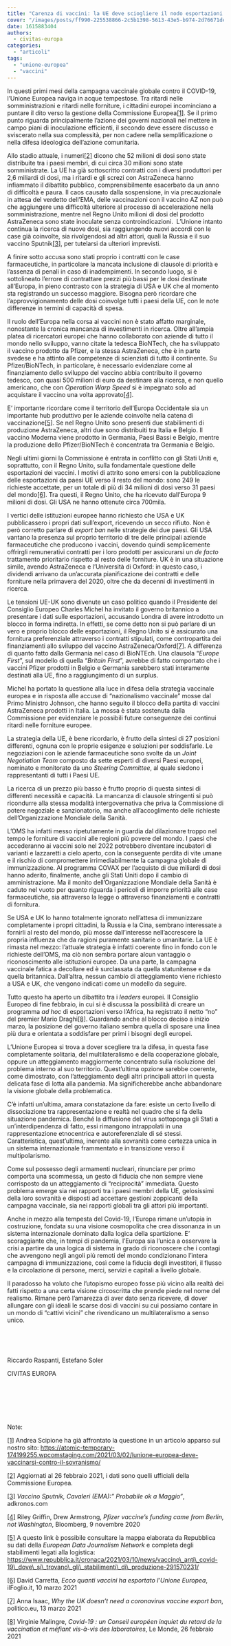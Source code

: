 ```yaml
---
title: "Carenza di vaccini: la UE deve sciogliere il nodo esportazioni."
cover: "/images/posts/ff990-225538866-2c5b1398-5613-43e5-b974-2d76671de681.jpg"
date: 1615883404
authors:
  - civitas-europa
categories: 
  - "articoli"
tags: 
  - "unione-europea"
  - "vaccini"
---
```


In questi primi mesi della campagna vaccinale globale contro il COVID-19, l’Unione Europea naviga in acque tempestose. Tra ritardi nelle somministrazioni e ritardi nelle forniture, i cittadini europei incominciano a puntare il dito verso la gestione della Commissione Europea[\[1\]](#_ftn1). Se il primo punto riguarda principalmente l’azione dei governi nazionali nel mettere in campo piani di inoculazione efficienti, il secondo deve essere discusso e sviscerato nella sua complessità, per non cadere nella semplificazione o nella difesa ideologica dell’azione comunitaria.

Allo stadio attuale, i numeri[\[2\]](#_ftn2) dicono che 52 milioni di dosi sono state distribuite tra i paesi membri, di cui circa 30 milioni sono state somministrate. La UE ha già sottoscritto contratti con i diversi produttori per 2,6 miliardi di dosi, ma i ritardi e gli screzi con AstraZeneca hanno infiammato il dibattito pubblico, comprensibilmente esacerbato da un anno di difficoltà e paura. Il caos causato dalla sospensione, in via precauzionale in attesa del verdetto dell’EMA, delle vaccinazioni con il vaccino AZ non può che aggiungere una difficoltà ulteriore al processo di accelerazione nella somministrazione, mentre nel Regno Unito milioni di dosi del prodotto AstraZeneca sono state inoculate senza controindicazioni.  L’Unione intanto continua la ricerca di nuove dosi, sia raggiungendo nuovi accordi con le case già coinvolte, sia rivolgendosi ad altri attori, quali la Russia e il suo vaccino Sputnik[\[3\]](#_ftn3), per tutelarsi da ulteriori imprevisti.

A finire sotto accusa sono stati proprio i contratti con le case farmaceutiche, in particolare la mancata inclusione di clausole di priorità e l’assenza di penali in caso di inadempimenti. In secondo luogo, si è sottolineato l’errore di contrattare prezzi più bassi per le dosi destinate all’Europa, in pieno contrasto con la strategia di USA e UK che al momento sta registrando un successo maggiore. Bisogna però ricordare che l’approvvigionamento delle dosi coinvolge tutti i paesi della UE, con le note differenze in termini di capacità di spesa.

Il ruolo dell’Europa nella corsa ai vaccini non è stato affatto marginale, nonostante la cronica mancanza di investimenti in ricerca. Oltre all’ampia platea di ricercatori europei che hanno collaborato con aziende di tutto il mondo nello sviluppo, vanno citate la tedesca BioNTech, che ha sviluppato il vaccino prodotto da Pfizer, e la stessa AstraZeneca, che è in parte svedese e ha attinto alle competenze di scienziati di tutto il continente. Su Pfizer/BioNTech, in particolare, è necessario evidenziare come al finanziamento dello sviluppo del vaccino abbia contribuito il governo tedesco, con quasi 500 milioni di euro da destinare alla ricerca, e non quello americano, che con _Operation Warp Speed_ si è impegnato solo ad acquistare il vaccino una volta approvato[\[4\]](#_ftn4).

E’ importante ricordare come il territorio dell’Europa Occidentale sia un importante hub produttivo per le aziende coinvolte nella catena di vaccinazione[\[5\]](#_ftn5). Se nel Regno Unito sono presenti due stabilimenti di produzione AstraZeneca, altri due sono distribuiti tra Italia e Belgio. Il vaccino Moderna viene prodotto in Germania, Paesi Bassi e Belgio, mentre la produzione dello Pfizer/BioNTech è concentrata tra Germania e Belgio.

Negli ultimi giorni la Commissione è entrata in conflitto con gli Stati Uniti e, soprattutto, con il Regno Unito, sulla fondamentale questione delle esportazioni dei vaccini. I motivi di attrito sono emersi con la pubblicazione delle esportazioni da paesi UE verso il resto del mondo: sono 249 le richieste accettate, per un totale di più di 34 milioni di dosi verso 31 paesi del mondo[\[6\]](#_ftn6). Tra questi, il Regno Unito, che ha ricevuto dall’Europa 9 milioni di dosi. Gli USA ne hanno ottenute circa 700mila.

I vertici delle istituzioni europee hanno richiesto che USA e UK pubblicassero i propri dati sull’export, ricevendo un secco rifiuto. Non è però corretto parlare di _export ban_ nelle strategie dei due paesi. Gli USA vantano la presenza sul proprio territorio di tre delle principali aziende farmaceutiche che producono i vaccini, dovendo quindi semplicemente offrirgli remunerativi contratti per i loro prodotti per assicurarsi un _de facto_ trattamento prioritario rispetto al resto delle forniture. UK è in una situazione simile, avendo AstraZeneca e l’Università di Oxford: in questo caso, i dividendi arrivano da un’accurata pianificazione dei contratti e delle forniture nella primavera del 2020, oltre che da decenni di investimenti in ricerca.

Le tensioni UE-UK sono divenute un caso politico quando il Presidente del Consiglio Europeo Charles Michel ha invitato il governo britannico a presentare i dati sulle esportazioni, accusando Londra di avere introdotto un blocco in forma indiretta. In effetti, se come detto non si può parlare di un vero e proprio blocco delle esportazioni, il Regno Unito si è assicurato una fornitura preferenziale attraverso i contratti stipulati, come contropartita dei finanziamenti allo sviluppo del vaccino AstraZeneca/Oxford[\[7\]](#_ftn7). A differenza di quanto fatto dalla Germania nel caso di BioNTEch. Una clausola “_Europe First_”, sul modello di quella “_Britain First_”, avrebbe di fatto comportato che i vaccini Pfizer prodotti in Belgio e Germania sarebbero stati interamente destinati alla UE, fino a raggiungimento di un surplus.

Michel ha portato la questione alla luce in difesa della strategia vaccinale europea e in risposta alle accuse di “nazionalismo vaccinale” mosse dal Primo Ministro Johnson, che hanno seguito il blocco della partita di vaccini AstraZeneca prodotti in Italia. La mossa è stata sostenuta dalla Commissione per evidenziare le possibili future conseguenze dei continui ritardi nelle forniture europee.

La strategia della UE, è bene ricordarlo, è frutto della sintesi di 27 posizioni differenti, ognuna con le proprie esigenze e soluzioni per soddisfarle. Le negoziazioni con le aziende farmaceutiche sono svolte da un _Joint Negotiation Team_ composto da sette esperti di diversi Paesi europei, nominato e monitorato da uno _Steering Committee_, al quale siedono i rappresentanti di tutti i Paesi UE.

La ricerca di un prezzo più basso è frutto proprio di questa sintesi di differenti necessità e capacità. La mancanza di clausole stringenti si può ricondurre alla stessa modalità intergovernativa che priva la Commissione di potere negoziale e sanzionatorio, ma anche all’accoglimento delle richieste dell’Organizzazione Mondiale della Sanità.

L’OMS ha infatti messo ripetutamente in guardia dal dilazionare troppo nel tempo le forniture di vaccini alle regioni più povere del mondo. I paesi che accederanno ai vaccini solo nel 2022 potrebbero diventare incubatori di varianti e lazzaretti a cielo aperto, con la conseguente perdita di vite umane e il rischio di compromettere irrimediabilmente la campagna globale di immunizzazione. Al programma COVAX per l’acquisto di due miliardi di dosi hanno aderito, finalmente, anche gli Stati Uniti dopo il cambio di amministrazione. Ma il monito dell’Organizzazione Mondiale della Sanità è caduto nel vuoto per quanto riguarda i pericoli di imporre priorità alle case farmaceutiche, sia attraverso la legge o attraverso finanziamenti e contratti di fornitura.

Se USA e UK lo hanno totalmente ignorato nell’attesa di immunizzare completamente i propri cittadini, la Russia e la Cina, sembrano interessate a fornirli al resto del mondo, più mosse dall’interesse nell’accrescere la propria influenza che da ragioni puramente sanitarie o umanitarie. La UE è rimasta nel mezzo: l’attuale strategia è infatti coerente fino in fondo con le richieste dell’OMS, ma ciò non sembra portare alcun vantaggio o riconoscimento alle istituzioni europee. Da una parte, la campagna vaccinale fatica a decollare ed è surclassata da quella statunitense e da quella britannica. Dall’altra, nessun cambio di atteggiamento viene richiesto a USA e UK, che vengono indicati come un modello da seguire.

Tutto questo ha aperto un dibattito tra i _leaders_ europei. Il Consiglio Europeo di fine febbraio, in cui si è discussa la possibilità di creare un programma _ad hoc_ di esportazioni verso l’Africa, ha registrato il netto “no” del premier Mario Draghi[\[8\]](#_ftn8). Guardando anche al blocco deciso a inizio marzo, la posizione del governo italiano sembra quella di sposare una linea più dura e orientata a soddisfare per primi i bisogni degli europei.

L’Unione Europea si trova a dover scegliere tra la difesa, in questa fase completamente solitaria, del multilateralismo e della cooperazione globale, oppure un atteggiamento maggiormente concentrato sulla risoluzione del problema interno al suo territorio. Quest’ultima opzione sarebbe coerente, come dimostrato, con l’atteggiamento degli altri principali attori in questa delicata fase di lotta alla pandemia. Ma significherebbe anche abbandonare la visione globale della problematica.

C’è infatti un’ultima, amara constatazione da fare: esiste un certo livello di dissociazione tra rappresentazione e realtà nel quadro che si fa della situazione pandemica. Benché la diffusione del virus sottoponga gli Stati a un’interdipendenza di fatto, essi rimangono intrappolati in una rappresentazione etnocentrica e autoreferenziale di sé stessi. Caratteristica, quest’ultima, inerente alla sovranità come certezza unica in un sistema internazionale frammentato e in transizione verso il multipolarismo.

Come sul possesso degli armamenti nucleari, rinunciare per primo comporta una scommessa, un gesto di fiducia che non sempre viene corrisposto da un atteggiamento di “reciprocità” immediata. Questo problema emerge sia nei rapporti tra i paesi membri della UE, gelosissimi della loro sovranità e disposti ad accettare gestioni zoppicanti della campagna vaccinale, sia nei rapporti globali tra gli attori più importanti.

Anche in mezzo alla tempesta del Covid-19, l’Europa rimane un’utopia in costruzione, fondata su una visione cosmopolita che crea dissonanza in un sistema internazionale dominato dalla logica della spartizione. E’ scoraggiante che, in tempi di pandemia, l’Europa sia l’unica a osservare la crisi a partire da una logica di sistema in grado di riconoscere che i contagi che avvengono negli angoli più remoti del mondo condizionano l’intera campagna di immunizzazione, così come la fiducia degli investitori, il flusso e la circolazione di persone, merci, servizi e capitali a livello globale.

Il paradosso ha voluto che l’utopismo europeo fosse più vicino alla realtà dei fatti rispetto a una certa visione circoscritta che prende piede nel nome del realismo. Rimane però l’amarezza di aver dato senza ricevere, di dover allungare con gli ideali le scarse dosi di vaccini su cui possiamo contare in un mondo di “cattivi vicini” che rivendicano un multilateralismo a senso unico.

 

 

Riccardo Raspanti, Estefano Soler

CIVITAS EUROPA

 

 

 

Note:

[\[1\]](#_ftnref1) Andrea Scipione ha già affrontato la questione in un articolo apparso sul nostro sito: https://atomic-temporary-174199255.wpcomstaging.com/2021/03/02/lunione-europea-deve-vaccinarsi-contro-il-sovranismo/

[\[2\]](#_ftnref2) Aggiornati al 26 febbraio 2021, i dati sono quelli ufficiali della Commissione Europea.

[\[3\]](#_ftnref3) _Vaccino Sputnik, Cavaleri (EMA):” Probabile ok a Maggio”_, adkronos.com

[\[4\]](#_ftnref4) Riley Griffin, Drew Armstrong, _Pfizer vaccine’s funding came from Berlin, not Washington_, Bloomberg, 9 novembre 2020

[\[5\]](#_ftnref5) A questo link è possibile consultare la mappa elaborata da Repubblica su dati della _European Data Journalism Network_ e completa degli stabilimenti legati alla logistica: https://www.repubblica.it/cronaca/2021/03/10/news/vaccino\_anti\_covid-19\_dove\_si\_trovano\_gli\_stabilimenti\_di\_produzione-291570231/

[\[6\]](#_ftnref6) David Carretta, _Ecco quanti vaccini ha esportato l’Unione Europea_, ilFoglio.it, 10 marzo 2021

[\[7\]](#_ftnref7) Anna Isaac, _Why the UK doesn’t need a coronavirus vaccine export ban_, politico.eu, 13 marzo 2021

[\[8\]](#_ftnref8) Virginie Malingre, _Covid-19 : un Conseil européen inquiet du retard de la vaccination et méfiant vis-à-vis des laboratoires_, Le Monde, 26 febbraio 2021
